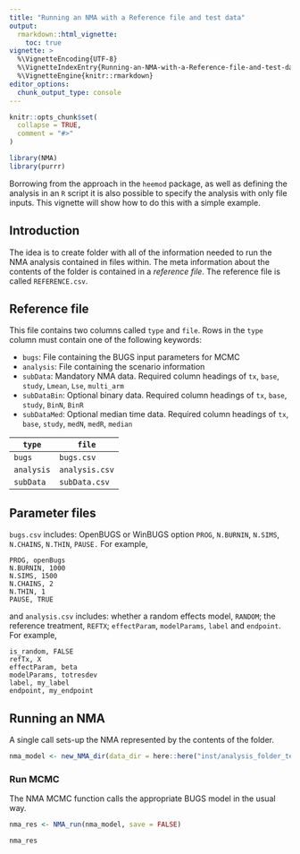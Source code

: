 ```yaml
---
title: "Running an NMA with a Reference file and test data"
output:
  rmarkdown::html_vignette:
    toc: true
vignette: >
  %\VignetteEncoding{UTF-8}
  %\VignetteIndexEntry{Running-an-NMA-with-a-Reference-file-and-test-data}
  %\VignetteEngine{knitr::rmarkdown}
editor_options: 
  chunk_output_type: console
---
```


```r
knitr::opts_chunk$set(
  collapse = TRUE,
  comment = "#>"
)
```

```r
library(NMA)
library(purrr)
```

Borrowing from the approach in the `heemod` package, as well as defining the analysis in an `R` script it is also possible to specify the analysis with only file inputs.
This vignette will show how to do this with a simple example.

## Introduction
The idea is to create folder with all of the information needed to run the NMA analysis contained in files within.
The meta information about the contents of the folder is contained in a _reference file_. The reference file is called `REFERENCE.csv`.

## Reference file
This file contains two columns called `type` and `file`.
Rows in the `type` column must contain one of the following keywords:

* `bugs`: File containing the BUGS input parameters for MCMC
* `analysis`: File containing the scenario information
* `subData`: Mandatory NMA data. Required column headings of `tx`, `base`, `study`, `Lmean`, `Lse`, `multi_arm`
* `subDataBin`: Optional binary data. Required column headings of `tx`, `base`, `study`, `BinN`, `BinR`
* `subDataMed`: Optional median time data. Required column headings of `tx`, `base`, `study`, `medN`, `medR`, `median`

`type` | `file`
-----|------
`bugs` | `bugs.csv`
`analysis` | `analysis.csv`
`subData` | `subData.csv`


## Parameter files

`bugs.csv` includes: OpenBUGS or WinBUGS option `PROG`, `N.BURNIN`, `N.SIMS`, `N.CHAINS`, `N.THIN`, `PAUSE.`
For example,
    
    PROG, openBugs
    N.BURNIN, 1000
    N.SIMS, 1500
    N.CHAINS, 2
    N.THIN, 1
    PAUSE, TRUE
    
and `analysis.csv` includes: whether a random effects model, `RANDOM`; the reference treatment, `REFTX`; `effectParam`, `modelParams`, `label` and `endpoint`.
For example,

    is_random, FALSE
    refTx, X
    effectParam, beta
    modelParams, totresdev
    label, my_label
    endpoint, my_endpoint
    
    
## Running an NMA

A single call sets-up the NMA represented by the contents of the folder.

```r
nma_model <- new_NMA_dir(data_dir = here::here("inst/analysis_folder_test"))
```


### Run MCMC

The NMA MCMC function calls the appropriate BUGS model in the usual way.

```r
nma_res <- NMA_run(nma_model, save = FALSE)

nma_res
```


